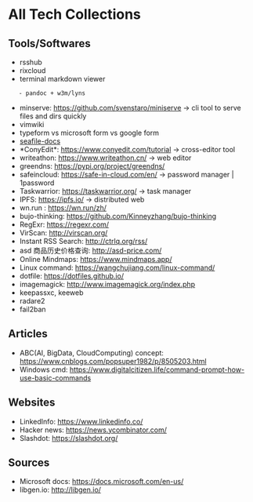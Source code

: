 = All Tech Collections =

== Tools/Softwares ==

* rsshub
* rixcloud
* terminal markdown viewer
    - pandoc + w3m/lyns
* minserve: https://github.com/svenstaro/miniserve -> cli tool to serve files and dirs quickly
* vimwiki
* typeform vs microsoft form vs google form
* [[seafile-docs]]
* *ConyEdit*: https://www.conyedit.com/tutorial -> cross-editor tool
* writeathon: https://www.writeathon.cn/ -> web editor
* greendns: https://pypi.org/project/greendns/
* safeincloud: https://safe-in-cloud.com/en/ -> password manager | 1password
* Taskwarrior: https://taskwarrior.org/ -> task manager
* IPFS: https://ipfs.io/ -> distributed web
* wn.run : https://wn.run/zh/
* bujo-thinking: https://github.com/Kinneyzhang/bujo-thinking
* RegExr: https://regexr.com/
* VirScan: http://virscan.org/
* Instant RSS Search: http://ctrlq.org/rss/
* asd 商品历史价格查询: http://asd-price.com/
* Online Mindmaps: https://www.mindmaps.app/
* Linux command: https://wangchujiang.com/linux-command/
* dotfile: https://dotfiles.github.io/
* imagemagick: http://www.imagemagick.org/index.php
* keepassxc, keeweb
* radare2
* fail2ban


== Articles ==

* ABC(AI, BigData, CloudComputing) concept: https://www.cnblogs.com/popsuper1982/p/8505203.html
* Windows cmd: https://www.digitalcitizen.life/command-prompt-how-use-basic-commands


== Websites ==

* LinkedInfo: https://www.linkedinfo.co/
* Hacker news: https://news.ycombinator.com/
* Slashdot: https://slashdot.org/


== Sources ==

* Microsoft docs: https://docs.microsoft.com/en-us/
* libgen.io: http://libgen.io/
